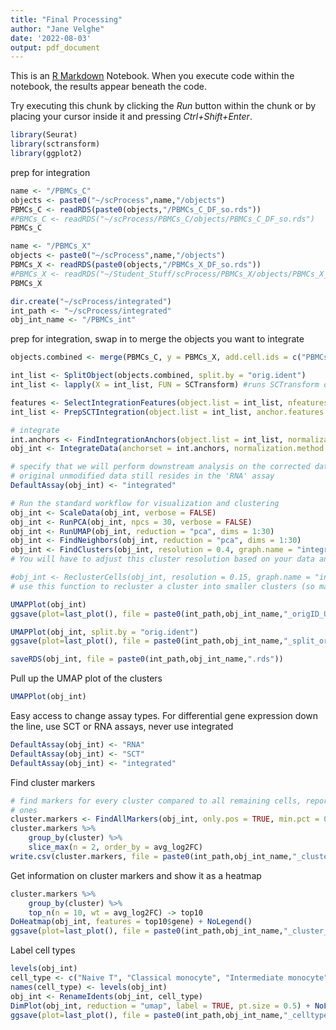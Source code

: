 ```yaml
---
title: "Final Processing"
author: "Jane Velghe"
date: '2022-08-03'
output: pdf_document
---
```


This is an [R Markdown](http://rmarkdown.rstudio.com) Notebook. When you execute code within the notebook, the results appear beneath the code. 

Try executing this chunk by clicking the *Run* button within the chunk or by placing your cursor inside it and pressing *Ctrl+Shift+Enter*. 
```r
library(Seurat)
library(sctransform)
library(ggplot2)
```

prep for integration
```r
name <- "/PBMCs_C"
objects <- paste0("~/scProcess",name,"/objects")
PBMCs_C <- readRDS(paste0(objects,"/PBMCs_C_DF_so.rds"))
#PBMCs_C <- readRDS("~/scProcess/PBMCs_C/objects/PBMCs_C_DF_so.rds")
PBMCs_C

name <- "/PBMCs_X"
objects <- paste0("~/scProcess",name,"/objects")
PBMCs_X <- readRDS(paste0(objects,"/PBMCs_X_DF_so.rds"))
#PBMCs_X <- readRDS("~/Student_Stuff/scProcess/PBMCs_X/objects/PBMCs_X_DF_so.rds")
PBMCs_X

dir.create("~/scProcess/integrated")
int_path <- "~/scProcess/integrated"
obj_int_name <- "/PBMCs_int"
```

prep for integration, swap in to merge the objects you want to integrate
```r
objects.combined <- merge(PBMCs_C, y = PBMCs_X, add.cell.ids = c("PBMCs_C", "PBMCs_X"), project = "PBMC_Machines")
```


```r
int_list <- SplitObject(objects.combined, split.by = "orig.ident")
int_list <- lapply(X = int_list, FUN = SCTransform) #runs SCTransform on each object in the list

features <- SelectIntegrationFeatures(object.list = int_list, nfeatures = 3000)
int_list <- PrepSCTIntegration(object.list = int_list, anchor.features = features)

# integrate
int.anchors <- FindIntegrationAnchors(object.list = int_list, normalization.method = "SCT", anchor.features = features)
obj_int <- IntegrateData(anchorset = int.anchors, normalization.method = "SCT")

# specify that we will perform downstream analysis on the corrected data note that the
# original unmodified data still resides in the 'RNA' assay
DefaultAssay(obj_int) <- "integrated"

# Run the standard workflow for visualization and clustering
obj_int <- ScaleData(obj_int, verbose = FALSE)
obj_int <- RunPCA(obj_int, npcs = 30, verbose = FALSE)
obj_int <- RunUMAP(obj_int, reduction = "pca", dims = 1:30)
obj_int <- FindNeighbors(obj_int, reduction = "pca", dims = 1:30)
obj_int <- FindClusters(obj_int, resolution = 0.4, graph.name = "integrated_nn") 
# You will have to adjust this cluster resolution based on your data and what make biological sense, you may need to do this a few times to get the proper number of clusters. My mentality is it's better to over-cluster than under-cluster as you can always group clusters together that you think are the same cell type. 

#obj_int <- ReclusterCells(obj_int, resolution = 0.15, graph.name = "integrated_nn")
# use this function to recluster a cluster into smaller clusters (so many clusters...)

UMAPPlot(obj_int)
ggsave(plot=last_plot(), file = paste0(int_path,obj_int_name,"_origID_UMAP.pdf"), height = 8, width = 10)

UMAPPlot(obj_int, split.by = "orig.ident")
ggsave(plot=last_plot(), file = paste0(int_path,obj_int_name,"_split_origID_UMAP.pdf"), height = 8, width = 30)

saveRDS(obj_int, file = paste0(int_path,obj_int_name,".rds"))
```

Pull up the UMAP plot of the clusters
```r
UMAPPlot(obj_int)
```

Easy access to change assay types. For differential gene expression down the line, use SCT or RNA assays, never use integrated
```r
DefaultAssay(obj_int) <- "RNA"
DefaultAssay(obj_int) <- "SCT"
DefaultAssay(obj_int) <- "integrated"
```

Find cluster markers
```r
# find markers for every cluster compared to all remaining cells, report only the positive
# ones
cluster.markers <- FindAllMarkers(obj_int, only.pos = TRUE, min.pct = 0.25, logfc.threshold = 0.25)
cluster.markers %>%
    group_by(cluster) %>%
    slice_max(n = 2, order_by = avg_log2FC)
write.csv(cluster.markers, file = paste0(int_path,obj_int_name,"_cluster_markers.csv"))
```

Get information on cluster markers and show it as a heatmap
```r
cluster.markers %>%
    group_by(cluster) %>%
    top_n(n = 10, wt = avg_log2FC) -> top10
DoHeatmap(obj_int, features = top10$gene) + NoLegend()
ggsave(plot=last_plot(), file = paste0(int_path,obj_int_name,"_cluster_marker_heatmap.pdf"), height = 20, width = 30)
```

Label cell types
```r
levels(obj_int)
cell_type <- c("Naive T", "Classical monocyte", "Intermediate monocyte", "CD8+ T", "B", "Non-classical monocytes", "gdT-cell", "NK", "DC")
names(cell_type) <- levels(obj_int)
obj_int <- RenameIdents(obj_int, cell_type)
DimPlot(obj_int, reduction = "umap", label = TRUE, pt.size = 0.5) + NoLegend()
ggsave(plot=last_plot(), file = paste0(int_path,obj_int_name,"_celltype_UMAP.pdf"), height = 20, width = 30)
```

